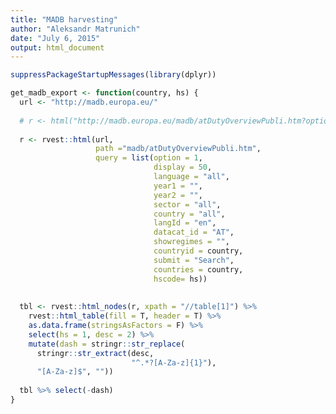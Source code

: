```yaml
---
title: "MADB harvesting"
author: "Aleksandr Matrunich"
date: "July 6, 2015"
output: html_document
---
```


```r
suppressPackageStartupMessages(library(dplyr))

get_madb_export <- function(country, hs) {
  url <- "http://madb.europa.eu/"
  
  # r <- html("http://madb.europa.eu/madb/atDutyOverviewPubli.htm?option=1&display=20&language=all&year1=&year2=&sector=all&country=all&langId=en&datacat_id=AT&showregimes=&countryid=US&submit=Search&countries=US&hscode=5515110045")
  
  r <- rvest::html(url,
                   path ="madb/atDutyOverviewPubli.htm",
                   query = list(option = 1,
                                display = 50,
                                language = "all",
                                year1 = "",
                                year2 = "",
                                sector = "all",
                                country = "all",
                                langId = "en",
                                datacat_id = "AT",
                                showregimes = "",
                                countryid = country,
                                submit = "Search",
                                countries = country,
                                hscode= hs))
  
  
  tbl <- rvest::html_nodes(r, xpath = "//table[1]") %>% 
    rvest::html_table(fill = T, header = T) %>% 
    as.data.frame(stringsAsFactors = F) %>% 
    select(hs = 1, desc = 2) %>% 
    mutate(dash = stringr::str_replace(
      stringr::str_extract(desc, 
                           "^.*?[A-Za-z]{1}"), 
      "[A-Za-z]$", ""))
  
  tbl %>% select(-dash)
}
```




